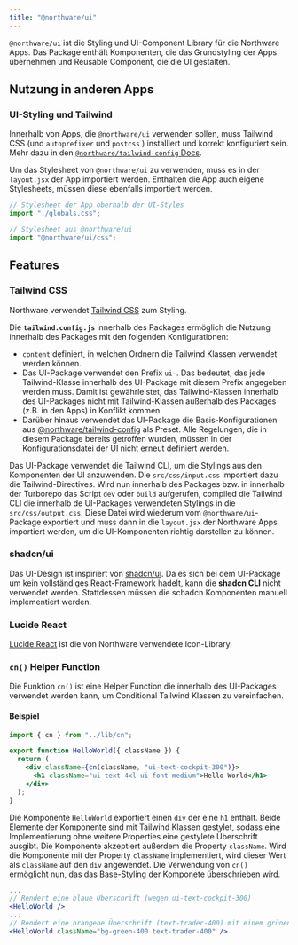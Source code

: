 ```yaml
---
title: "@northware/ui"
---
```


`@northware/ui` ist die Styling und UI-Component Library für die Northware Apps.
Das Package enthält Komponenten, die das Grundstyling der Apps übernehmen und Reusable Component, die die UI gestalten.

## Nutzung in anderen Apps

### UI-Styling und Tailwind

Innerhalb von Apps, die `@northware/ui` verwenden sollen, muss Tailwind CSS (und `autoprefixer` und `postcss` ) installiert und korrekt konfiguriert sein. 
Mehr dazu in den [`@northware/tailwind-config` Docs](../tailwind-config).

Um das Stylesheet von `@northware/ui` zu verwenden, muss es in der `layout.jsx` der App importiert werden. 
Enthalten die App auch eigene Stylesheets, müssen diese ebenfalls importiert werden.

```jsx ./src/app/layout.jsx
// Stylesheet der App oberhalb der UI-Styles
import "./globals.css";

// Stylesheet aus @northware/ui
import "@northware/ui/css";
```

## Features

### Tailwind CSS

Northware verwendet [Tailwind CSS](https://tailwindcss.com/) zum Styling.

Die **`tailwind.config.js`** innerhalb des Packages ermöglich die Nutzung innerhalb des Packages mit den folgenden Konfigurationen:

- `content` definiert, in welchen Ordnern die Tailwind Klassen verwendet werden können.
- Das UI-Package verwendet den Prefix `ui-`. Das bedeutet, das jede Tailwind-Klasse innerhalb des UI-Package mit diesem Prefix angegeben werden muss. Damit ist gewährleistet, das Tailwind-Klassen innerhalb des UI-Packages nicht mit Tailwind-Klassen außerhalb des Packages (z.B. in den Apps) in Konflikt kommen.
- Darüber hinaus verwendet das UI-Package die Basis-Konfigurationen aus [@northware/tailwind-config](../tailwind-config) als Preset. Alle Regelungen, die in diesem Package bereits getroffen wurden, müssen in der Konfigurationsdatei der UI nicht erneut definiert werden.

Das UI-Package verwendet die Tailwind CLI, um die Stylings aus den Komponenten der UI anzuwenden. Die `src/css/input.css` importiert dazu die Tailwind-Directives. Wird nun innerhalb des Packages bzw. in innerhalb der Turborepo das Script `dev` oder `build` aufgerufen, compiled die Tailwind CLI die innerhalb de UI-Packages verwendeten Stylings in die `src/css/output.css`. Diese Datei wird wiederum vom `@northware/ui`-Package exportiert und muss dann in die `layout.jsx` der Northware Apps importiert werden, um die UI-Komponenten richtig darstellen zu können.

### shadcn/ui

Das UI-Design ist inspiriert von [shadcn/ui](https://ui.shadcn.com/).
Da es sich bei dem UI-Package um kein vollständiges React-Framework hadelt, kann die **shadcn CLI** nicht verwendet werden.
Stattdessen müssen die schadcn Komponenten manuell implementiert werden.

### Lucide React

[Lucide React](https://lucide.dev/guide/packages/lucide-react) ist die von Northware verwendete Icon-Library.

### `cn()` Helper Function

Die Funktion `cn()` ist eine Helper Function die innerhalb des UI-Packages verwendet werden kann, um Conditional Tailwind Klassen zu vereinfachen.

#### Beispiel

```jsx
import { cn } from "../lib/cn";

export function HelloWorld({ className }) {
  return (
    <div className={cn(className, "ui-text-cockpit-300")}>
      <h1 className="ui-text-4xl ui-font-medium">Hello World</h1>
    </div>
  );
}
```

Die Komponente `HelloWorld` exportiert einen `div` der eine `h1` enthält. Beide Elemente der Komponente sind mit Tailwind Klassen gestylet, sodass eine Implementierung ohne weitere Properties eine gestylete Überschrift ausgibt.
Die Komponente akzeptiert außerdem die Property `className`. Wird die Komponente mit der Property `className` implementiert, wird dieser Wert als `className` auf den `div` angewendet. Die Verwendung von `cn()` ermöglicht nun, das das Base-Styling der Komponete überschrieben wird.

```jsx
...
// Rendert eine blaue Überschrift (wegen ui-text-cockpit-300)
<HelloWorld />
...
// Rendert eine orangene Überschrift (text-trader-400) mit einem grünen Hintergrund
<HelloWorld className="bg-green-400 text-trader-400" />
```
